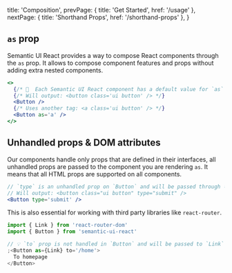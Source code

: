 
  title: 'Composition',
  prevPage: { title: 'Get Started', href: '/usage' },
  nextPage: { title: 'Shorthand Props', href: '/shorthand-props' },
}

## `as` prop

Semantic UI React provides a way to compose React components through the `as` prop. It allows to compose component features and props without adding extra nested components.

```jsx
<>
  {/* 🔨  Each Semantic UI React component has a default value for `as` prop */}
  {/* Will output: <button class='ui button' /> */}
  <Button />
  {/* Uses another tag: <a class='ui button' /> */}
  <Button as='a' />
</>
```

## Unhandled props & DOM attributes

Our components handle only props that are defined in their interfaces, all unhandled props are passed to the component you are rendering `as`. It means that all HTML props are supported on all components.

```jsx
// `type` is an unhandled prop on `Button` and will be passed through ⬇️
// Will output: <button class="ui button" type="submit" />
<Button type='submit' />
```

This is also essential for working with third party libraries like `react-router`.

```jsx
import { Link } from 'react-router-dom'
import { Button } from 'semantic-ui-react'

// 💡 `to` prop is not handled in `Button` and will be passed to `Link` component
;<Button as={Link} to='/home'>
  To homepage
</Button>
```
